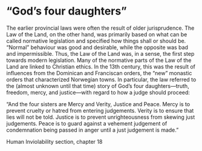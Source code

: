 # “God’s four daughters”

The earlier provincial laws were often the result of older jurisprudence.
The Law of the Land, on the other hand, was primarily based on what can be called normative legislation and specified how things shall or should be.
“Normal” behaviour was good and desirable, while the opposite was bad and impermissible.
Thus, the Law of the Land was, in a sense, the first step towards modern legislation.
Many of the normative parts of the Law of the Land are linked to Christian ethics.
In the 13th century, this was the result of influences from the Dominican and Franciscan orders, the “new” monastic orders that characterized Norwegian towns.
In particular, the law referred to the (almost unknown until that time) story of God’s four daughters—truth, freedom, mercy, and justice—with regard to how a judge should proceed:

“And the four sisters are Mercy and Verity, Justice and Peace. 
Mercy is to prevent cruelty or hatred from entering judgements. 
Verity is to ensure that lies will not be told. 
Justice is to prevent unrighteousness from skewing just judgements. 
Peace is to guard against a vehement judgement of condemnation being passed in anger until a just judgement is made.”

Human Inviolability section, chapter 18
